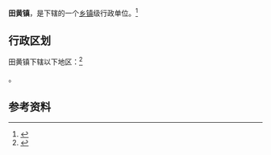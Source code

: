 {{中国乡级行政区|37/08/83/113/000}}

'''田黄镇'''，是{{PRC admin/fullname|37/08/83/113/000|3}}下辖的一个[[乡镇|乡镇]]级行政单位。<ref>{{PRC admin/ref sgc|{{PRC admin/parent|37/08/83/113/000}}}}</ref>

== 行政区划 ==

田黄镇下辖以下地区：<ref>{{PRC admin/ref sgc|37/08/83/113/000}}</ref>

{{PRC admin/children|37/08/83/113/000}}。

== 参考资料 ==

{{reflist}}

{{行政区划小作品}}
{{PRC admin/navcat|37/08/83/113/000}}
